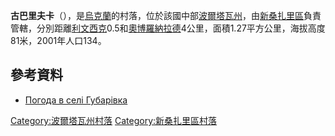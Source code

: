 {{coord|49|9|4|N|34|29|16|E|scale:100000_region:UA|display=title}}

'''古巴里夫卡'''（{{lang-uk|Губарівка}}），是[[烏克蘭|烏克蘭]]的村落，位於該國中部[[波爾塔瓦州|波爾塔瓦州]]，由[[新桑扎里區|新桑扎里區]]負責管轄，分別距離[[利文西克|利文西克]]0.5和[[奧博羅納拉德|奧博羅納拉德]]4公里，面積1.27平方公里，海拔高度81米，2001年人口134。

==參考資料==
* [http://weather.in.ua/ua/poltavskaja/6118 Погода в селі Губарівка] {{Wayback|url=http://weather.in.ua/ua/poltavskaja/6118 |date=20111219185640 }}

{{DEFAULTSORT:Губарівка}}
[[Category:波爾塔瓦州村落|Category:波爾塔瓦州村落]]
[[Category:新桑扎里區村落|Category:新桑扎里區村落]]


{{Poltava-geo-stub}}